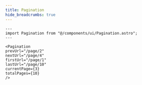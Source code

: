 ```yaml
---
title: Pagination
hide_breadcrumbs: true
---
```



```astro
---
import Pagination from "@/components/ui/Pagination.astro";
---

<Pagination
prevUrl="/page/2"
nextUrl="/page/4"
firstUrl="/page/1"
lastUrl="/page/10"
currentPage={3}
totalPages={10}
/>
```

<Pagination
prevUrl="/page/2"
nextUrl="/page/4"
firstUrl="/page/1"
lastUrl="/page/10"
currentPage={3}
totalPages={10}
/>